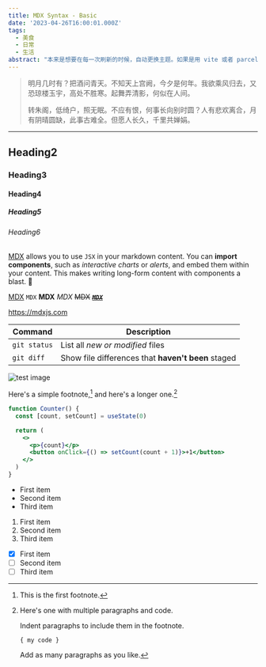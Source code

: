 ```yaml
---
title: MDX Syntax - Basic
date: '2023-04-26T16:00:01.000Z'
tags:
  - 美食
  - 日常
  - 生活
abstract: "本来是想要在每一次刷新的时候，自动更换主题。如果是用 vite 或者 parcel，不配置，构建一个 SPA，理论上实现这个过程很简单，只要是一个 Client Component 就会在每次 reload(F5) 的时候触发 Re-render, 而且还是 init-rerender，因此我们只需要准备一个 State，然后给他每次初始化一个随机数就行了。当然如果我们没有改主题的需求，那直接放在 Component 外面也行，就像下面这样。"
---
```


> 明月几时有？把酒问青天。不知天上宫阙，今夕是何年。我欲乘风归去，又恐琼楼玉宇，高处不胜寒。起舞弄清影，何似在人间。
>
> 转朱阁，低绮户，照无眠。不应有恨，何事长向别时圆？人有悲欢离合，月有阴晴圆缺，此事古难全。但愿人长久，千里共婵娟。

---

## Heading2

### Heading3

#### Heading4

##### Heading5

###### Heading6

[MDX](https://mdxjs.com) allows you to use `JSX` in your markdown content. You can **import components**, such as _interactive charts_ or _alerts_, and embed them within your content. This makes writing long-form content with components a blast. 🚀

[MDX](https://mdxjs.com) `MDX` **MDX** _MDX_ ~~MDX~~ ~~_**[`MDX`](https://mdxjs.com)**_~~

https://mdxjs.com

| Command      | Description                                        |
| ------------ | -------------------------------------------------- |
| `git status` | List all _new or modified_ files                   |
| `git diff`   | Show file differences that **haven't been** staged |

![test image](/images/test-hero-image.webp)

Here's a simple footnote,[^1] and here's a longer one.[^bignote]

```jsx
function Counter() {
  const [count, setCount] = useState(0)

  return (
    <>
      <p>{count}</p>
      <button onClick={() => setCount(count + 1)}>+1</button>
    </>
  )
}
```

- First item
- Second item
- Third item

1. First item
2. Second item
3. Third item

- [x] First item
- [ ] Second item
- [ ] Third item

[^1]: This is the first footnote.
[^bignote]: Here's one with multiple paragraphs and code.

    Indent paragraphs to include them in the footnote.

    `{ my code }`

    Add as many paragraphs as you like.

